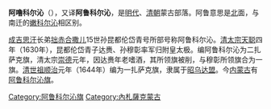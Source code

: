 '''阿噜科尔沁'''（{{Mong|m=ᠠᠷᠤ <br>ᠬᠣᠷᠴᠢᠨ|k=Ар Хорчин|Ppp=Aru Qorčin}}），又译'''阿鲁科尔沁'''，是[[明代|明代]]、[[清朝|清朝]]蒙古部落。阿鲁意思是[[北|北]]面，与南迁的[[科尔沁|嫩科尔沁]]相区别。

[[成吉思汗|成吉思汗]]长弟[[拙赤合撒儿|拙赤合撒儿]]15世孙昆都伦岱青号所部号称阿鲁科尔沁。[[清太宗|清太宗]][[天聪|天聪]]四年（1630年），昆都伦岱青子达赉、孙穆彰率军归附皇太极。编阿鲁科尔沁为二扎萨克旗，清太宗[[崇德|崇德]]元年，因达赉年老嗜酒，其所领旗被削，与穆彰所领旗合为一旗。[[清世祖|清世祖]][[顺治|顺治]]元年（1644年）编为一扎萨克旗，隶属于[[昭乌达盟|昭乌达盟]]。今[[内蒙古|内蒙古]]有[[阿鲁科尔沁旗|阿鲁科尔沁旗]]。
{{清代蒙古}} 
[[Category:阿鲁科尔沁旗|Category:阿鲁科尔沁旗]]
[[Category:內札薩克蒙古|Category:內札薩克蒙古]]